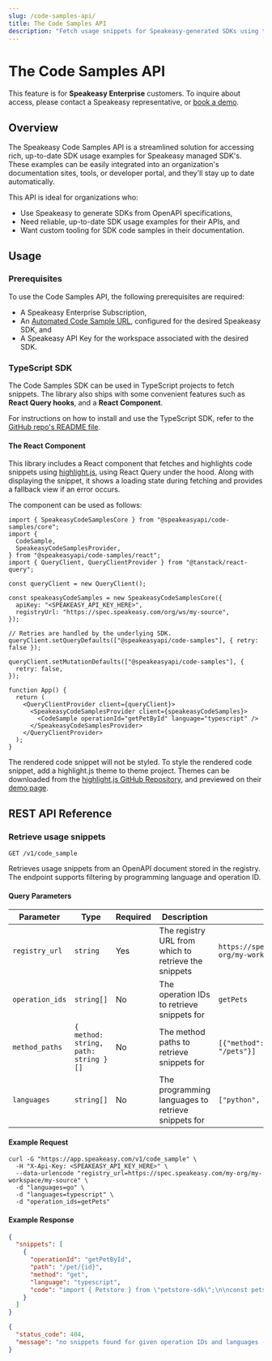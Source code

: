 ```yaml
---
slug: /code-samples-api/
title: The Code Samples API
description: "Fetch usage snippets for Speakeasy-generated SDKs using the Code Samples API."
---
```


# The Code Samples API

<div data-callout data-title="NOTE" data-variant="info">

This feature is for **Speakeasy Enterprise** customers. To inquire about
access, please contact a Speakeasy representative, or [book a demo].

</div>

[book a demo]: /book-demo

## Overview

The Speakeasy Code Samples API is a streamlined solution for accessing rich,
up-to-date SDK usage examples for Speakeasy managed SDK's. These examples can be
easily integrated into an organization's documentation sites, tools, or 
developer portal, and they'll stay up to date automatically.

This API is ideal for organizations who:

- Use Speakeasy to generate SDKs from OpenAPI specifications,
- Need reliable, up-to-date SDK usage examples for their APIs, and
- Want custom tooling for SDK code samples in their documentation.

## Usage

### Prerequisites

<div data-callout data-title="IMPORTANT" data-variant="warning" className="[&_ul]:list-['✓__']">

To use the Code Samples API, the following prerequisites are required:

- A Speakeasy Enterprise Subscription,
- An [Automated Code Sample URL], configured for the desired
  Speakeasy SDK, and
- A Speakeasy API Key for the workspace associated with the desired SDK.

</div>

[Automated Code Sample URL]: /docs/code-samples/automated-code-sample-urls

### TypeScript SDK

The Code Samples SDK can be used in TypeScript projects to fetch snippets. The
library also ships with some convenient features such as **React Query hooks**, and
a **React Component**.

For instructions on how to install and use the TypeScript SDK, refer to the
[GitHub repo's README file].

[GitHub repo's README file]: https://github.com/speakeasy-api/speakeasy-code-samples-ts/tree/main?tab=readme-ov-file#sdk-example-usage

#### The React Component

This library includes a React component that fetches and highlights code
snippets using [highlight.js], using React Query under the hood. Along with
displaying the snippet, it shows a loading state during fetching and provides a
fallback view if an error occurs.

The component can be used as follows:

```tsx App.tsx
import { SpeakeasyCodeSamplesCore } from "@speakeasyapi/code-samples/core";
import {
  CodeSample,
  SpeakeasyCodeSamplesProvider,
} from "@speakeasyapi/code-samples/react";
import { QueryClient, QueryClientProvider } from "@tanstack/react-query";

const queryClient = new QueryClient();

const speakeasyCodeSamples = new SpeakeasyCodeSamplesCore({
  apiKey: "<SPEAKEASY_API_KEY_HERE>",
  registryUrl: "https://spec.speakeasy.com/org/ws/my-source",
});

// Retries are handled by the underlying SDK.
queryClient.setQueryDefaults(["@speakeasyapi/code-samples"], { retry: false });

queryClient.setMutationDefaults(["@speakeasyapi/code-samples"], {
  retry: false,
});

function App() {
  return (
    <QueryClientProvider client={queryClient}>
      <SpeakeasyCodeSamplesProvider client={speakeasyCodeSamples}>
        <CodeSample operationId="getPetById" language="typescript" />
      </SpeakeasyCodeSamplesProvider>
    </QueryClientProvider>
  );
}
```

<div data-callout data-title="NOTE" data-variant="info">

The rendered code snippet will not be styled. To style the rendered code
snippet, add a highlight.js theme to theme project. Themes can be 
downloaded from the [highlight.js GitHub Repository], and previewed on 
their [demo page][highlight.js demo page].

</div>

[highlight.js]: https://highlightjs.org/
[highlight.js demo page]: https://highlightjs.org/demo
[highlight.js GitHub Repository]: https://github.com/highlightjs/highlight.js/tree/main/src/styles


## REST API Reference

<h3 className="_tracking-tight _text-slate-900 dark:_text-white _mt-10 _text-h4-mobile md:_text-h4">Retrieve usage snippets</h3>

`GET /v1/code_sample`

Retrieves usage snippets from an OpenAPI document stored in the registry. The endpoint supports filtering by programming language and operation ID.

<h4 className="_tracking-tight _text-slate-900 dark:_text-white _mt-10 _text-h5-mobile md:_text-h5">Query Parameters</h4>

<div className="[&>table]:table-auto mt-6">

  | Parameter       | Type                                   | Required | Description                                          | Example                                                    |
  | --------------- | ---------------------------------------| -------- | ---------------------------------------------------- | ---------------------------------------------------------- |
  | `registry_url`  | `string`                               | Yes      | The registry URL from which to retrieve the snippets | `https://spec.speakeasy.com/my-org/my-workspace/my-source` |
  | `operation_ids` | `string[]`                             | No       | The operation IDs to retrieve snippets for           | `getPets`                                                  |
  | `method_paths`  | `{ method: string, path: string }[]`   | No       | The method paths to retrieve snippets for            | `[{"method": "get", "path": "/pets"}]`                     |
  | `languages`     | `string[]`                             | No       | The programming languages to retrieve snippets for   | `["python", "javascript"]`                                 |

</div>

<h4 className="_tracking-tight _text-slate-900 dark:_text-white _mt-10 _text-h5-mobile md:_text-h5">Example Request</h4>

```shell example-request.sh
curl -G "https://app.speakeasy.com/v1/code_sample" \
  -H "X-Api-Key: <SPEAKEASY_API_KEY_HERE>" \
  --data-urlencode "registry_url=https://spec.speakeasy.com/my-org/my-workspace/my-source" \
  -d "languages=go" \
  -d "languages=typescript" \
  -d "operation_ids=getPets"
```

<h4 className="_tracking-tight _text-slate-900 dark:_text-white _mt-10 _text-h5-mobile md:_text-h5">Example Response</h4>

```json 200 - Success
{
  "snippets": [
    {
      "operationId": "getPetById",
      "path": "/pet/{id}",
      "method": "get",
      "language": "typescript",
      "code": "import { Petstore } from \"petstore-sdk\";\n\nconst petstore = new Petstore({\n  apiKey: \"<YOUR_API_KEY_HERE>\",\n});\n\nasync function run() {\n  const result = await petstore.pet.getById({\n    id: 137396,\n  });\n\n  // Handle the result\n  console.log(result);\n}\n\nrun();"
    }
  ]
}
```

```json 4XX - Error
{
  "status_code": 404,
  "message": "no snippets found for given operation IDs and languages -- err_not_found: not found"
}
```
